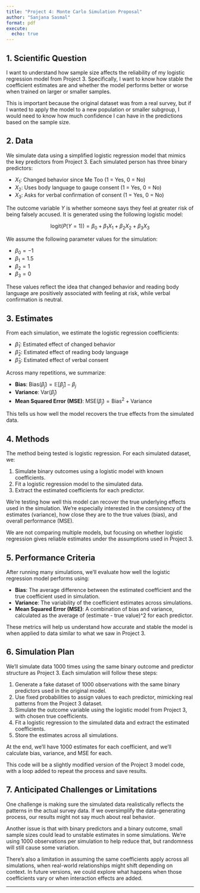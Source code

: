 ```yaml
---
title: "Project 4: Monte Carlo Simulation Proposal"
author: "Sanjana Sasmal"
format: pdf
execute:
  echo: true
---
```



## 1. Scientific Question

I want to understand how sample size affects the reliability of my logistic regression model from Project 3. Specifically, I want to know how stable the coefficient estimates are and whether the model performs better or worse when trained on larger or smaller samples.

This is important because the original dataset was from a real survey, but if I wanted to apply the model to a new population or smaller subgroup, I would need to know how much confidence I can have in the predictions based on the sample size.

## 2. Data

We simulate data using a simplified logistic regression model that mimics the key predictors from Project 3. Each simulated person has three binary predictors:

- $X_1$: Changed behavior since Me Too (1 = Yes, 0 = No)
- $X_2$: Uses body language to gauge consent (1 = Yes, 0 = No)
- $X_3$: Asks for verbal confirmation of consent (1 = Yes, 0 = No)

The outcome variable $Y$ is whether someone says they feel at greater risk of being falsely accused. It is generated using the following logistic model:

$$
\text{logit}(P(Y = 1)) = \beta_0 + \beta_1 X_1 + \beta_2 X_2 + \beta_3 X_3
$$

We assume the following parameter values for the simulation:

- $\beta_0 = -1$
- $\beta_1 = 1.5$
- $\beta_2 = 1$
- $\beta_3 = 0$

These values reflect the idea that changed behavior and reading body language are positively associated with feeling at risk, while verbal confirmation is neutral.

## 3. Estimates

From each simulation, we estimate the logistic regression coefficients:

- $\hat{\beta}_1$: Estimated effect of changed behavior
- $\hat{\beta}_2$: Estimated effect of reading body language
- $\hat{\beta}_3$: Estimated effect of verbal consent

Across many repetitions, we summarize:

- **Bias**: $\text{Bias}(\hat{\beta}_j) = \mathbb{E}[\hat{\beta}_j] - \beta_j$
- **Variance**: $\text{Var}(\hat{\beta}_j)$
- **Mean Squared Error (MSE)**: $\text{MSE}(\hat{\beta}_j) = \text{Bias}^2 + \text{Variance}$

This tells us how well the model recovers the true effects from the simulated data.

## 4. Methods

The method being tested is logistic regression. For each simulated dataset, we:

1. Simulate binary outcomes using a logistic model with known coefficients.
2. Fit a logistic regression model to the simulated data.
3. Extract the estimated coefficients for each predictor.

We're testing how well this model can recover the true underlying effects used in the simulation. We're especially interested in the consistency of the estimates (variance), how close they are to the true values (bias), and overall performance (MSE).

We are not comparing multiple models, but focusing on whether logistic regression gives reliable estimates under the assumptions used in Project 3.

## 5. Performance Criteria

After running many simulations, we’ll evaluate how well the logistic regression model performs using:

- **Bias**: The average difference between the estimated coefficient and the true coefficient used in simulation.
- **Variance**: The variability of the coefficient estimates across simulations.
- **Mean Squared Error (MSE)**: A combination of bias and variance, calculated as the average of (estimate - true value)^2 for each predictor.

These metrics will help us understand how accurate and stable the model is when applied to data similar to what we saw in Project 3.

## 6. Simulation Plan

We’ll simulate data 1000 times using the same binary outcome and predictor structure as Project 3. Each simulation will follow these steps:

1. Generate a fake dataset of 1000 observations with the same binary predictors used in the original model.
2. Use fixed probabilities to assign values to each predictor, mimicking real patterns from the Project 3 dataset.
3. Simulate the outcome variable using the logistic model from Project 3, with chosen true coefficients.
4. Fit a logistic regression to the simulated data and extract the estimated coefficients.
5. Store the estimates across all simulations.

At the end, we’ll have 1000 estimates for each coefficient, and we’ll calculate bias, variance, and MSE for each.

This code will be a slightly modified version of the Project 3 model code, with a loop added to repeat the process and save results.

## 7. Anticipated Challenges or Limitations

One challenge is making sure the simulated data realistically reflects the patterns in the actual survey data. If we oversimplify the data-generating process, our results might not say much about real behavior.

Another issue is that with binary predictors and a binary outcome, small sample sizes could lead to unstable estimates in some simulations. We’re using 1000 observations per simulation to help reduce that, but randomness will still cause some variation.

There’s also a limitation in assuming the same coefficients apply across all simulations, when real-world relationships might shift depending on context. In future versions, we could explore what happens when those coefficients vary or when interaction effects are added.

---
